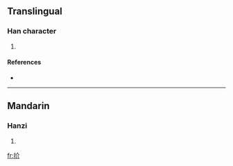 ==Translingual==

===Han character===
{{Han char|rn=64|rad=手|as=04|sn=7|four=5802<sub>0</sub>|canj=手人中中 (QOLL)}}

# {{defn|Han|sort=手04}}

====References====
* {{Han ref|kx=0419.030|dkj=11838|dj=0765.250|hdz=31840.030|uh=6274|ud=25204|bh=CAF6|bd=51958}}

----

==Mandarin==

===Hanzi===
{{cmn-hanzi|pin=[[jiá]] ([[jia2]]), [[pú]] ([[pu2]])|wg=chia<sup>2</sup>, p'u<sup>2</sup>}}

# {{defn|Mandarin}}

[[fr:扴]]